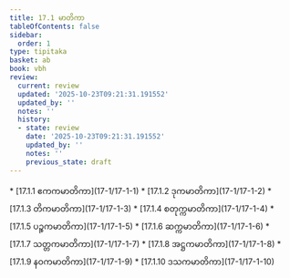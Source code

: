 ```yaml
---
title: 17.1 မာတိကာ
tableOfContents: false
sidebar:
  order: 1
type: tipitaka
basket: ab
book: vbh
review:
  current: review
  updated: '2025-10-23T09:21:31.191552'
  updated_by: ''
  notes: ''
  history:
  - state: review
    date: '2025-10-23T09:21:31.191552'
    updated_by: ''
    notes: ''
    previous_state: draft
---
```



<ReviewStatus review={frontmatter.review} showDetails={true} />

<HypothesisAnnotation frontmatter={frontmatter} />

<DynamicBreadcrumb />



<TableOfContents book="vbh" section="17.1">
* [17.1.1 ဧကကမာတိကာ](17-1/17-1-1)
* [17.1.2 ဒုကမာတိကာ](17-1/17-1-2)
* [17.1.3 တိကမာတိကာ](17-1/17-1-3)
* [17.1.4 စတုက္ကမာတိကာ](17-1/17-1-4)
* [17.1.5 ပဉ္စကမာတိကာ](17-1/17-1-5)
* [17.1.6 ဆက္ကမာတိကာ](17-1/17-1-6)
* [17.1.7 သတ္တကမာတိကာ](17-1/17-1-7)
* [17.1.8 အဋ္ဌကမာတိကာ](17-1/17-1-8)
* [17.1.9 နဝကမာတိကာ](17-1/17-1-9)
* [17.1.10 ဒသကမာတိကာ](17-1/17-1-10)
</TableOfContents>